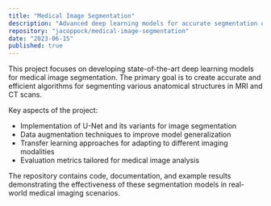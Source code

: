 ```yaml
---
title: "Medical Image Segmentation"
description: "Advanced deep learning models for accurate segmentation of medical images, focusing on MRI and CT scans."
repository: "jacoppock/medical-image-segmentation"
date: "2023-06-15"
published: true
---
```


This project focuses on developing state-of-the-art deep learning models for medical image segmentation. The primary goal is to create accurate and efficient algorithms for segmenting various anatomical structures in MRI and CT scans.

Key aspects of the project:
- Implementation of U-Net and its variants for image segmentation
- Data augmentation techniques to improve model generalization
- Transfer learning approaches for adapting to different imaging modalities
- Evaluation metrics tailored for medical image analysis

The repository contains code, documentation, and example results demonstrating the effectiveness of these segmentation models in real-world medical imaging scenarios.
